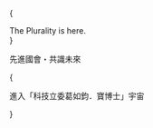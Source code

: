 
{<div className="w-full xl:mt-20 mx-auto aspect-square sm:aspect-video relative">
<spline-viewer
className="absolute inset-0"
loading-anim-type="spinner-big-light"
url="https://prod.spline.design/PykwbOV-m1ak0rZ0/scene.splinecode" />

  <div className="absolute inset-0 flex items-center justify-center">
    <div className="text-center text-xl sm:text-3xl lg:text-4xl uppercase font-semibold tracking-wider">
      The Plurality is here.
    </div>
  </div>
</div>}

<div className="text-center">

<p className="text-xl">先進國會・共識未來</p>

{<Link href="/docs/welcome" className="button mt-3">

進入「科技立委葛如鈞．寶博士」宇宙 <ArrowRight strokeWidth={1} size={16} />

</Link>}

</div>
